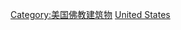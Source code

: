 {{Commonscat|Buddhist temples in the United States}}

[[Category:美国佛教建筑物|Category:美国佛教建筑物]]
[[Category:各國佛寺|United States]]